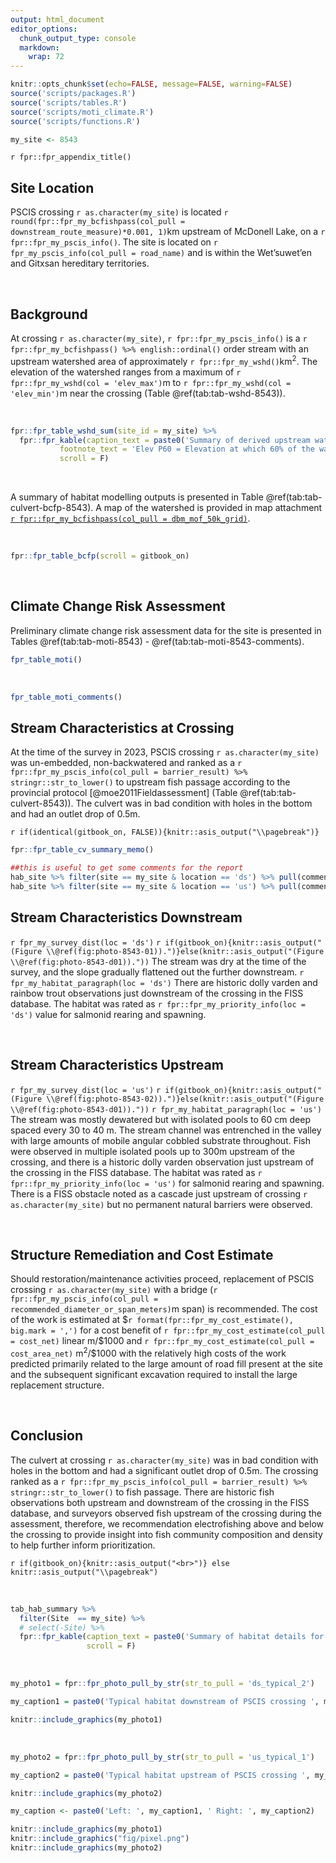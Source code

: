 ```yaml
---
output: html_document
editor_options: 
  chunk_output_type: console
  markdown: 
    wrap: 72
---
```


```r
knitr::opts_chunk$set(echo=FALSE, message=FALSE, warning=FALSE)
source('scripts/packages.R')
source('scripts/tables.R')
source('scripts/moti_climate.R')
source('scripts/functions.R')
```

```r
my_site <- 8543

```

`r fpr::fpr_appendix_title()`

## Site Location {.unnumbered}

PSCIS crossing `r as.character(my_site)` is located `r round(fpr::fpr_my_bcfishpass(col_pull = downstream_route_measure)*0.001, 1)`km
upstream of McDonell Lake, on a
`r fpr::fpr_my_pscis_info()`. The site is located on `r fpr_my_pscis_info(col_pull = road_name)` and is within the Wet'suwet'en and Gitxsan hereditary territories.

<br>

## Background {.unnumbered}

At crossing `r as.character(my_site)`, `r fpr::fpr_my_pscis_info()` is a
`r fpr::fpr_my_bcfishpass() %>% english::ordinal()` order stream with an
upstream watershed area of approximately
`r fpr::fpr_my_wshd()`km^2^. The elevation of the watershed ranges from
a maximum of `r fpr::fpr_my_wshd(col = 'elev_max')`m to
`r fpr::fpr_my_wshd(col = 'elev_min')`m near the crossing (Table
\@ref(tab:tab-wshd-8543)).

<br>

```r
fpr::fpr_table_wshd_sum(site_id = my_site) %>% 
  fpr::fpr_kable(caption_text = paste0('Summary of derived upstream watershed statistics for PSCIS crossing ', my_site, '.'),
           footnote_text = 'Elev P60 = Elevation at which 60% of the watershed area is above',
           scroll = F)

```

<br>

A summary of habitat modelling outputs is presented in Table
\@ref(tab:tab-culvert-bcfp-8543). A map of the watershed is provided in
map attachment
[`r fpr::fpr_my_bcfishpass(col_pull = dbm_mof_50k_grid)`](`r fpr::fpr_my_mapsheet(wshd = "kisp", archive_date = "2022-09-06")`).

<br>

```r
fpr::fpr_table_bcfp(scroll = gitbook_on) 
```

<br>

## Climate Change Risk Assessment

Preliminary climate change risk assessment data for the site is presented in Tables \@ref(tab:tab-moti-8543) - \@ref(tab:tab-moti-8543-comments).

```r
fpr_table_moti()
```

<br>

```r
fpr_table_moti_comments()
```

## Stream Characteristics at Crossing {.unnumbered}

At the time of the survey in 2023, PSCIS crossing `r as.character(my_site)` was
un-embedded, non-backwatered and ranked as a
`r fpr::fpr_my_pscis_info(col_pull = barrier_result) %>% stringr::str_to_lower()` to upstream fish passage according to the provincial protocol
[@moe2011Fieldassessment] (Table \@ref(tab:tab-culvert-8543)). The culvert was in bad condition with holes in the bottom and had an outlet drop of 0.5m. 

<!-- Water temperature was -->
<!-- `r fpr::fpr_my_habitat_info(loc = "ds", col_pull = 'temperature_c')`$^\circ$C, -->
<!-- pH was `r fpr::fpr_my_habitat_info(loc = "ds", col_pull = 'p_h')` and -->
<!-- conductivity was -->
<!-- `r fpr::fpr_my_habitat_info(loc = "ds", col_pull = 'conductivity_m_s_cm')`uS/cm. -->

`r if(identical(gitbook_on, FALSE)){knitr::asis_output("\\pagebreak")}`
<br>

```r
fpr::fpr_table_cv_summary_memo()

```

```r
##this is useful to get some comments for the report
hab_site %>% filter(site == my_site & location == 'ds') %>% pull(comments)
hab_site %>% filter(site == my_site & location == 'us') %>% pull(comments)

```

## Stream Characteristics Downstream {.unnumbered}

`r fpr_my_survey_dist(loc = 'ds')` `r if(gitbook_on){knitr::asis_output("(Figure \\@ref(fig:photo-8543-01)).")}else(knitr::asis_output("(Figure \\@ref(fig:photo-8543-d01))."))` The stream was dry at the time of the survey, and the slope gradually flattened out the further downstream. `r fpr_my_habitat_paragraph(loc = 'ds')` There are historic dolly varden and rainbow trout observations just downstream of the crossing in the FISS database. The habitat was rated as `r fpr::fpr_my_priority_info(loc = 'ds')` value for salmonid rearing and spawning. 

<br>

## Stream Characteristics Upstream {.unnumbered}

`r fpr_my_survey_dist(loc = 'us')`  `r if(gitbook_on){knitr::asis_output("(Figure \\@ref(fig:photo-8543-02)).")}else(knitr::asis_output("(Figure \\@ref(fig:photo-8543-d01))."))` `r fpr_my_habitat_paragraph(loc = 'us')` The stream was mostly dewatered but with isolated pools to 60 cm deep spaced every 30 to 40 m. The stream channel was entrenched in the valley with large amounts of mobile angular cobbled substrate throughout. Fish were observed in multiple isolated pools up to 300m upstream of the crossing, and there is a historic dolly varden observation just upstream of the crossing in the FISS database. The habitat was rated as `r fpr::fpr_my_priority_info(loc = 'us')` for salmonid rearing and spawning. There is a FISS obstacle noted as a cascade just upstream of crossing `r as.character(my_site)` but no permanent natural barriers were observed.

<br>

## Structure Remediation and Cost Estimate {.unnumbered}

Should restoration/maintenance activities proceed, replacement of PSCIS
crossing `r as.character(my_site)` with a bridge
(`r fpr::fpr_my_pscis_info(col_pull = recommended_diameter_or_span_meters)`m
span) is recommended. The cost of the work is estimated at
\$`r format(fpr::fpr_my_cost_estimate(), big.mark = ',')` for a cost
benefit of `r fpr::fpr_my_cost_estimate(col_pull = cost_net)` linear
m/\$1000 and `r fpr::fpr_my_cost_estimate(col_pull = cost_area_net)`
m^2^/\$1000 with the relatively high costs of the work predicted primarily related to the large amount of road fill present at the site and the subsequent significant excavation required to install the large replacement structure.

<br>

## Conclusion {.unnumbered}

The culvert at crossing `r as.character(my_site)` was in bad condition with holes in the bottom and had a significant outlet drop of 0.5m. The crossing ranked as a `r fpr::fpr_my_pscis_info(col_pull = barrier_result) %>% stringr::str_to_lower()` to fish passage. There are historic fish observations both upstream and downstream of the crossing in the FISS database, and surveyors observed fish upstream of the crossing during the assessment, therefore,  we recommendation electrofishing above and below the crossing to provide insight into fish community composition and density to help further inform prioritization. 



`r if(gitbook_on){knitr::asis_output("<br>")} else knitr::asis_output("\\pagebreak")`

<br>

```r
tab_hab_summary %>% 
  filter(Site  == my_site) %>% 
  # select(-Site) %>% 
  fpr::fpr_kable(caption_text = paste0('Summary of habitat details for PSCIS crossing ', my_site, '.'),
                 scroll = F) 

```

<br>

```r
my_photo1 = fpr::fpr_photo_pull_by_str(str_to_pull = 'ds_typical_2')

my_caption1 = paste0('Typical habitat downstream of PSCIS crossing ', my_site, '.')

```

```r
knitr::include_graphics(my_photo1)
```

<br>

```r
my_photo2 = fpr::fpr_photo_pull_by_str(str_to_pull = 'us_typical_1')

my_caption2 = paste0('Typical habitat upstream of PSCIS crossing ', my_site, '.')


```

```r
knitr::include_graphics(my_photo2)
```

```r

my_caption <- paste0('Left: ', my_caption1, ' Right: ', my_caption2)

knitr::include_graphics(my_photo1)
knitr::include_graphics("fig/pixel.png")
knitr::include_graphics(my_photo2)
```
